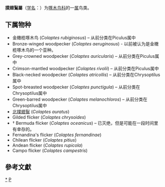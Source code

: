 {{Automatic taxobox
| taxon = Colaptes
| authority = Vigors, 1825
| image = Gilded Flicker (Colaptes chrysoides) on top of cactus.jpg
| image_caption = ''[[Colaptes_chrysoides|Colaptes chrysoides]]''
| synonyms = * ''Chrysoptilus''
* ''Nesoceleus'' 
}}
'''撲翅鴷屬'''（[[学名|学名]]：{{lang|la|''Colaptes''}}）为[[啄木鸟科|啄木鸟科]]的一[[属|属]]鸟类。

==下属物种==
* 金橄榄啄木鸟 (''Colaptes rubiginosus'') – 从前分类在Piculus属中
* Bronze-winged woodpecker (''Colaptes aeruginosus'') - 以前被认为是金橄榄啄木鸟的一个亚种。
* Grey-crowned woodpecker (''Colaptes auricularis'') – 从前分类在Piculus属中
* Crimson-mantled woodpecker (''Colaptes rivolii'') – 从前分类在Piculus属中
* Black-necked woodpecker (''Colaptes atricollis'') – 从前分类在Chrysoptilus属中
* Spot-breasted woodpecker (''Colaptes punctigula'') – 从前分类在Chrysoptilus属中
* Green-barred woodpecker (''Colaptes melanochloros'') – 从前分类在Chrysoptilus属中
* [[北撲翅鴷|北撲翅鴷]] (''Colaptes auratus'')
* Gilded flicker (''Colaptes chrysoides'')
* † Bermuda flicker (''Colaptes oceanicus'') – 已灭绝，但是可能在一段时间里有幸存的。
* Fernandina's flicker (''Colaptes fernandinae'')
* Chilean flicker (''Colaptes pitius'')
* Andean flicker (''Colaptes rupicola'')
* Campo flicker (''Colaptes campestris'')

==參考文獻==
{{reflist}}

{{taxonbar}}

[[Category:_撲翅鴷屬|*]]
[[Category:1825年描述的分类群|P]]